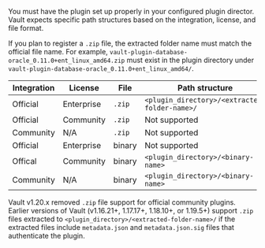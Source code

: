 You must have the plugin set up properly in your configured plugin director.
Vault expects specific path structures based on the integration, license, and
file format.

If you plan to register a `.zip` file, the extracted folder name must match the
official file name. For example,
`vault-plugin-database-oracle_0.11.0+ent_linux_amd64.zip` must exist in the
plugin directory under `vault-plugin-database-oracle_0.11.0+ent_linux_amd64/`.

Integration | License    | File   | Path structure
----------- | ---------- | ------ | --------------
Official    | Enterprise | `.zip` | `<plugin_directory>/<extracted-folder-name>/`
Official    | Community  | `.zip` | Not supported
Community   | N/A        | `.zip` | Not supported
Official    | Enterprise | binary | Not supported
Offical     | Community  | binary | `<plugin_directory>/<binary-name>`
Community   | N/A        | binary | `<plugin_directory>/<binary-name>`

<Note title="Deprecated .zip file support">

Vault v1.20.x removed `.zip` file support for official community plugins.
Earlier versions of Vault (v1.16.21+, 1.17.17+, 1.18.10+, or 1.19.5+) support
`.zip` files extracted to `<plugin_directory>/<extracted-folder-name>/` if the
extracted files include  `metadata.json` and `metadata.json.sig` files that
authenticate the plugin.

</Note>
